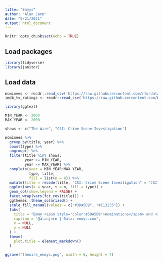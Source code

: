 ```yaml
---
title: "Emmys"
author: "Alan Jern"
date: "9/21/2021"
output: html_document
---
```


```r
knitr::opts_chunk$set(echo = TRUE)
```

## Load packages

```r
library(tidyverse)
library(janitor)
```

## Load data

```r
nominees <- readr::read_csv('https://raw.githubusercontent.com/rfordatascience/tidytuesday/master/data/2021/2021-09-21/nominees.csv')
imdb_tv_ratings <- readr::read_csv('https://raw.githubusercontent.com/WittmannF/imdb-tv-ratings/master/all-series-ep-average.csv') %>% clean_names
```

```r

library(ggtext)

MIN_YEAR <- 2003
MAX_YEAR <- 2008

shows <- c("The Wire", "CSI: Crime Scene Investigation")

nominees %>%
  group_by(title, year) %>%
  count(type) %>%
  ungroup() %>%
  filter(title %in% shows,
         year >= MIN_YEAR,
         year <= MAX_YEAR) %>%
  complete(year = MIN_YEAR:MAX_YEAR,
           type, title,
           fill = list(n = 0)) %>%
  mutate(title = recode(title, "CSI: Crime Scene Investigation" = "CSI")) %>%
  ggplot(aes(x = year, y = n, fill = type)) +
  geom_col(show.legend = FALSE) +
  facet_wrap(vars(fct_rev(title))) +
  ggthemes::theme_solarized() +
  scale_fill_manual(values = c("#3DA5D9", "#113255")) +
  labs(
    title = "Emmy <span style='color:#3DA5D9'>nominations</span> and <span style='color:#113255'>wins</span> during *The Wire*'s eligibility period",
    caption = "@alanjern | Data: emmys.com",
    x = NULL,
    y = NULL
  ) +
  theme(
    plot.title = element_markdown()
  )

ggsave("thewire_emmys.png", width = 6, height = 4)

```

